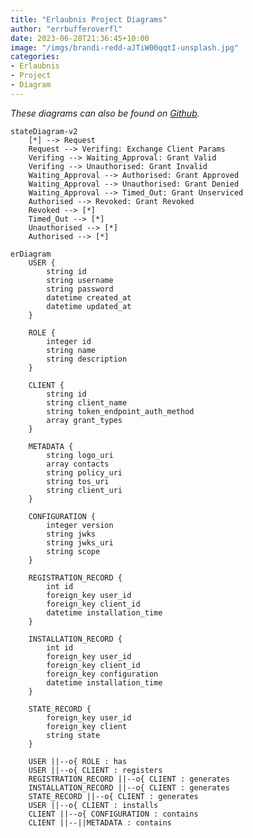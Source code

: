 ```yaml
---
title: "Erlaubnis Project Diagrams"
author: "errbufferoverfl"
date: 2023-06-28T21:36:45+10:00
image: "/imgs/brandi-redd-aJTiW00qqtI-unsplash.jpg"
categories:
- Erlaubnis
- Project
- Diagram
---
```


*These diagrams can also be found on [Github](https://github.com/errbufferoverfl/erlaubnis).*

```mermaid
stateDiagram-v2
	[*] --> Request
	Request --> Verifing: Exchange Client Params
	Verifing --> Waiting_Approval: Grant Valid
	Verifing --> Unauthorised: Grant Invalid
	Waiting_Approval --> Authorised: Grant Approved
	Waiting_Approval --> Unauthorised: Grant Denied
	Waiting_Approval --> Timed_Out: Grant Unserviced
	Authorised --> Revoked: Grant Revoked
	Revoked --> [*]
	Timed_Out --> [*]
	Unauthorised --> [*]
	Authorised --> [*]
```

```mermaid
erDiagram
    USER {
        string id
        string username
        string password
        datetime created_at 
        datetime updated_at
    }
    
    ROLE {
        integer id
        string name
        string description
    }
    
    CLIENT {
        string id
        string client_name
        string token_endpoint_auth_method
        array grant_types
    }
    
    METADATA {
        string logo_uri
        array contacts
        string policy_uri
        string tos_uri
        string client_uri
    }
    
    CONFIGURATION {
        integer version
        string jwks
        string jwks_uri
        string scope
    }
    
    REGISTRATION_RECORD {
        int id
        foreign_key user_id
        foreign_key client_id
        datetime installation_time
    }
    
    INSTALLATION_RECORD {
        int id
        foreign_key user_id
        foreign_key client_id
        foreign_key configuration
        datetime installation_time
    }
    
    STATE_RECORD {
        foreign_key user_id
        foreign_key client
        string state
    }
    
    USER ||--o{ ROLE : has
    USER ||--o{ CLIENT : registers
    REGISTRATION_RECORD ||--o{ CLIENT : generates
    INSTALLATION_RECORD ||--o{ CLIENT : generates
    STATE_RECORD ||--o{ CLIENT : generates
    USER ||--o{ CLIENT : installs
    CLIENT ||--o{ CONFIGURATION : contains
    CLIENT ||--||METADATA : contains
```
